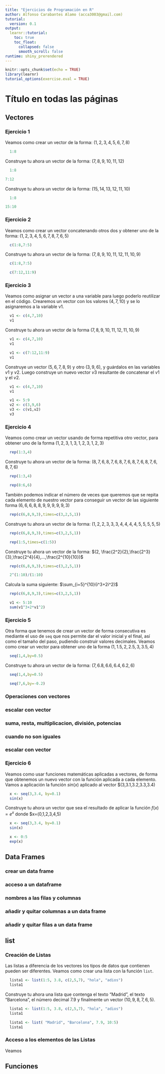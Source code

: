 ```yaml
---
title: "Ejercicios de Programación en R"
author: Alfonso Carabantes Alamo (acca3003@gmail.com)
tutorial:
  version: 0.1
output: 
  learnr::tutorial:
    toc: true
    toc_float:
      collapsed: false
      smooth_scroll: false
runtime: shiny_prerendered
---
```


```r

knitr::opts_chunk$set(echo = TRUE)
library(learnr)
tutorial_options(exercise.eval = TRUE)

```

# Título en todas las páginas

## Vectores

### Ejercicio 1
Veamos como crear un vector de la forma: $(1,2,3,4,5,6,7,8)$

```r

  1:8

```

Construye tu ahora un vector de la forma: $(7,8,9,10,11,12)$

```r

  1:8

```

```r
7:12

```


Construye tu ahora un vector de la forma: $(15,14,13,12,11,10)$

```r

  1:8

```

```r
15:10

```

### Ejercicio 2
Veamos como crear un vector concatenando otros dos y obtener uno de la forma: $(1,2,3,4,5,6,7,8,7,6,5)$

```r

  c(1:8,7:5)

```

Construye tu ahora un vector de la forma: $(7,8,9,10,11,12,11,10,9)$

```r

  c(1:8,7:5)

```

```r

  c(7:12,11:9)

```
### Ejercicio 3
Veamos como asignar un vector a una variable para luego poderlo reutilizar en el código. Crearemos un vector con los valores $(4,7,10)$ y se lo asignaremos a la variable v1.

```r

  v1 <- c(4,7,10)
  v1

```

Construye tu ahora un vector de la forma $(7,8,9,10,11,12,11,10,9)$

```r

  v1 <- c(4,7,10)
  v1

```

```r

  v1 <- c(7:12,11:9)
  v1

```

Construye un vector $(5,6,7,8,9)$ y otro $(3,9,6)$, y guárdalos en las variables $v1$ y $v2$. Luego construye un nuevo vector $v3$ resultante de concatenar el $v1$ y el $v2$.

```r

  v1 <- c(4,7,10)
  v1

```

```r

  v1 <- 5:9
  v2 <- c(3,9,6)
  v3 <- c(v1,v2)
  v3

```
### Ejercicio 4

Veamos como crear un vector usando de forma repetitiva otro vector, para obtener uno de la forma $(1,2,3,1,3,1,2,3,1,2,3)$

```r

  rep(1:3,4)

```

Construye tu ahora un vector de la forma: $(8,7,6,8,7,6,8,7,6,8,7,6,8,7,6,8,7,6)$

```r

  rep(1:3,4)

```

```r

  rep(8:6,6)

```

También podemos indicar el número de veces que queremos que se repita cada elemento de nuestro vector para conseguir un vector de las siguiente forma $(6,6,6,8,8,9,9,9,9,9,3)$

```r

  rep(c(6,8,9,3),times=c(3,2,5,1))

```

Construye tu ahora un vector de la forma: $(1,2,2,3,3,3,4,4,4,4,5,5,5,5,5)$

```r

  rep(c(6,8,9,3),times=c(3,2,5,1))

```

```r

  rep(1:5,times=c(1:5))

```

Construye tu ahora un vector de la forma: $(2, \frac{2^2}{2},\frac{2^3}{3},\frac{2^4}{4},...,\frac{2^{10}{10})$

```r

  rep(c(6,8,9,3),times=c(3,2,5,1))

```

```r

  2^(1:10)/(1:10)

```

Calcula la suma siguiente: $\sum_{i=5}^{10}(i^3+2i^2)$

```r

  rep(c(6,8,9,3),times=c(3,2,5,1))

```

```r

  v1 <- 5:10
  sum(v1^3+2*v1^2)

```

### Ejercicio 5

Otra forma que tenemos de crear un vector de forma consecutiva es mediante el uso de `seq` que nos permite dar el valor inicial y el final, así como el tamaño del paso, pudiendo construir valores decimales. Veamos como crear un vector para obtener uno de la forma $(1,1.5,2,2.5,3,3.5,4)$

```r

  seq(1,4,by=0.5)

```

Construye tu ahora un vector de la forma: $(7,6.8,6.6,6.4,6.2,6)$

```r

  seq(1,4,by=0.5)

```

```r

  seq(7,6,by=-0.2)

```
### Operaciones con vectores

### escalar con vector
### suma, resta, multiplicacion, división, potencias
### cuando no son iguales
### escalar con vector


### Ejercicio 6

Veamos como usar funciones matemáticas aplicadas a vectores, de forma que obtenemos un nuevo vector con la función aplicada a cada elemento. Vamos a aplicación la función $sin(x)$ aplicado al vector $(3,3.1,3.2,3.3,3.4)
```r
  x <- seq(3,3.4, by=0.1)
  sin(x)

```

Construye tu ahora un vector que sea el resultado de aplicar la función $f(x)=e^x$ donde $x=(0,1,2,3,4,5)

```r

  x <- seq(3,3.4, by=0.1)
  sin(x)

```

```r

  x <- 0:5
  exp(x)

```



## Data Frames
### crear un data frame
### acceso a un dataframe
### nombres a las filas y columnas
### añadir y quitar columnas a un data frame
### añadir y quitar filas a un data frame

## list

### Creación de Listas

Las listas a diferencia de los vectores los tipos de datos que contienen pueden ser diferentes. Veamos como crear una lista con la función `list`.

```r

  lista1 <- list(1:5, 3.8, c(2,5,7), "hola", "adios")
  lista1

```

Construye tu ahora una lista que contenga el texto "Madrid", el texto "Barcelona", el número decimal 7.9 y finalmente un vector $(10,9,8,7,6,5)$.

```r

  lista1 <- list(1:5, 3.8, c(2,5,7), "hola", "adios")
  lista1  

```

```r

  lista1 <- list( "Madrid", "Barcelona", 7.9, 10:5)
  lista1

```

### Acceso a los elementos de las Listas

Veamos 

## Funciones

